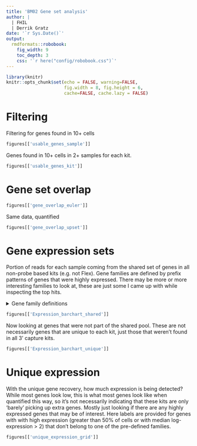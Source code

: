 ```yaml
---
title: 'BM02 Gene set analysis'
author: |
  | FHIL
  | Derrik Gratz
date: '`r Sys.Date()`'
output: 
  rmdformats::robobook:
    fig_width: 9
    toc_depth: 3
    css: '`r here("config/robobook.css")`'
---
```


```r
library(knitr)
knitr::opts_chunk$set(echo = FALSE, warning=FALSE,
                      fig.width = 8, fig.height = 6,
                      cache=FALSE, cache.lazy = FALSE) 
```

# Filtering

Filtering for genes found in 10+ cells

```r
figures[['usable_genes_sample']]
```

Genes found in 10+ cells in 2+ samples for each kit. 

```r
figures[['usable_genes_kit']]
```

# Gene set overlap

```r
figures[['gene_overlap_euler']]
```

Same data, quantified

```r
figures[['gene_overlap_upset']]
```

# Gene expression sets

Portion of reads for each sample coming from the shared set of genes in all non-probe based kits (e.g. not Flex). 
Gene families are defined by prefix patterns of genes that were highly expressed. There may be more or more interesting
families to look at, these are just some I came up with while inspecting the top hits.

<details><summary>Gene family definitions</summary>

```r
gene_families
```

</details>

```r
figures[['Expression_barchart_shared']]
```

Now looking at genes that were not part of the shared pool. These are not necessarily genes that are unique to each
kit, just those that weren't found in all 3' capture kits. 

```r
figures[['Expression_barchart_unique']]
```

# Unique expression 

With the unique gene recovery, how much expression is being detected? While most genes look low, this is what most genes look like when quantified this way, so it's not necessarily indicating that these kits are only 'barely' picking up extra genes. Mostly just looking if 
there are any highly expressed genes that may be of interest. Here labels are provided for genes with with high expression (greater than
50% of cells or with median log-expression > 2) that don't belong to one of the pre-defined families. 

```r
figures[['unique_expression_grid']]
```

